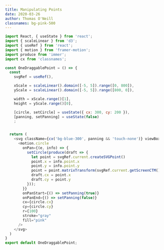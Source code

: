 ```yaml
---
title: Manipulating Points
date: 2020-03-26
author: Thomas O'Neill
classnames: bg-pink-500
---
```



<OneDraggablePoint />

```js
import React, { useState } from 'react';
import { scaleLinear } from 'd3';
import { useRef } from 'react';
import { motion } from 'framer-motion';
import produce from 'immer';
import cx from 'classnames';

const OneDraggablePoint = () => {
  const
    svgRef = useRef(),

    xScale = scaleLinear().domain([-5, 5]).range([0, 800]),
    yScale = scaleLinear().domain([-5, 5]).range([800, 0]),

    width = xScale.range()[1],
    height = yScale.range()[0],

    [circle, setCircle] = useState({ cx: 300, cy: 200 }),
    [panning, setPanning] = useState(false)
    ;


  return (
    <svg className={cx('bg-blue-300', panning && 'touch-none')} viewBox={`0 0 ${width} ${height}`} ref={svgRef}>
      <motion.circle
        onPan={(e, info) => {
          setCircle(produce(draft => {
            let point = svgRef.current.createSVGPoint()
            point.x = info.point.x
            point.y = info.point.y
            point = point.matrixTransform(svgRef.current.getScreenCTM().inverse())
            draft.cx = point.x
            draft.cy = point.y
          }));
        }}
        onPanStart={() => setPanning(true)}
        onPanEnd={() => setPanning(false)}
        cx={circle.cx}
        cy={circle.cy}
        r={100}
        stroke="gray"
        fill="pink"
      />
    </svg>
  )
}
export default OneDraggablePoint;
```
